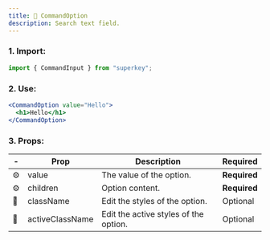 ```yaml
---
title: 🎨 CommandOption
description: Search text field.
---
```


### 1. Import:

```jsx
import { CommandInput } from "superkey";
```

### 2. Use:

```jsx
<CommandOption value="Hello">
  <h1>Hello</h1>
</CommandOption>
```

### 3. Props:

| -   | Prop            | Description                           | Required     |
| --- | --------------- | ------------------------------------- | ------------ |
| ⚙️  | value           | The value of the option.              | **Required** |
| ⚙️  | children        | Option content.                       | **Required** |
| 🎨  | className       | Edit the styles of the option.        | Optional     |
| 🎨  | activeClassName | Edit the active styles of the option. | Optional     |
